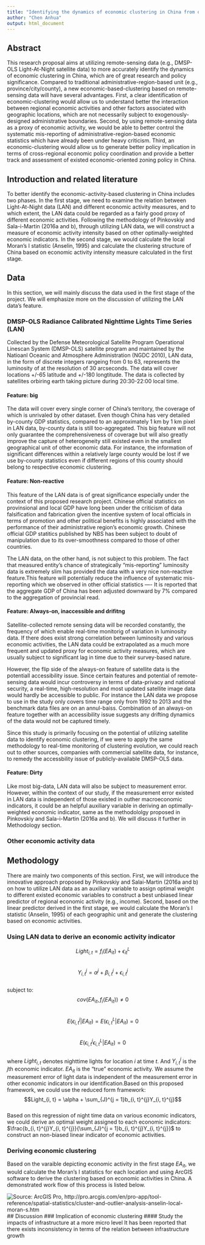 ```yaml
---
title: "Identifying the dynamics of economic clustering in China from outer space"
author: "Chen Anhua"
output: html_document
---
```


## Abstract

This research proposal aims at utilizing remote-sensing data (e.g., DMSP-OLS Light-At-Night satellite data) to more accurately identify the dynamics of economic clustering in China, which are of great research and policy significance. Compared to traditional administrative-region-based unit (e.g., province/city/county), a new economic-based-clustering based on remote-sensing data will have several advantages.  First, a clear identification of economic-clustering would allow us to understand better the interaction between regional economic activities and other factors associated with geographic locations, which are not necessarily subject to exogenously-designed administrative boundaries. Second, by using remote-sensing data as a proxy of economic activity, we would be able to better control the systematic mis-reporting of administrative-region-based economic statistics which have already been under heavy criticism. Third, an economic-clustering would allow us to generate better policy implication in terms of cross-regional economic policy coordination and provide a better track and assessment of existed economic-oriented zoning policy in China.

## Introduction and related literature

To better identify the economic-activity-based clustering in China includes two phases. In the first stage, we need to examine the relation between Light-At-Night data (LAN) and different economic activity measures, and to which extent, the LAN data could be regarded as a fairly good proxy of different economic activities. Following the methodology of Pinkovskiy and Sala-i-Martin (2016a and b), through utilizing LAN data, we will construct a measure of economic activity intensity based on other optimally-weighted economic indicators. In the second stage, we would calculate the local Moran's I statistic (Anselin, 1995) and calculate the clustering structure of China based on economic activity intensity measure calculated in the first stage.


## Data 

In this section, we will mainly discuss the data used in the first stage of the project. We will emphasize more on the discussion of utilizing the LAN data's feature.

### DMSP-OLS Radiance Calibrated Nighttime Lights Time Series (LAN)

Collected by the Defense Meteorological Satellite Program Operational Linescan System (DMSP-OLS) satellite program and maintained by the Natioanl Oceanic and Atmosphere Administration (NGDC 2010), LAN data, in the form of discrete integers rangeing from 0 to 63, represents the luminosity of at the resolution of 30 arcseconds. The data will cover locations +/-65 latitude and +/-180 longtitude. The data is collected by satellites orbiring earth taking picture during 20:30-22:00 local time. 

#### Feature: big
The data will cover every single corner of China's territory, the coverage of which is unrivaled by other dataset. Even though China has very detailed by-county GDP statistics, compared to an approximately 1 km by 1 km pixel in LAN data, by-county data is still too-aggregated. This big feature will not only guarantee the comprehensiveness of coverage but will also greatly improve the capture of heterogeneity still existed even in the smallest geographical unit of other economic data. For instance, the information of significant differences within a relatively large county would be lost if we use by-county statistics even if different regions of this county should belong to respective economic clustering.

#### Feature: Non-reactive
This feature of the LAN data is of great significance especially under the context of this proposed research project. Chinese official statistics on provinsional and local GDP have long been under the criticism of data falsification and fabrication given the incentive system of local officials in terms of promotion and other political benefits is highly associated with the performance of their administrative region's economic growth. Chinese official GDP statitics published by NBS has been subject to doubt of manipulation due to its over-smoothness compared to those of other countries.

The LAN data, on the other hand, is not subject to this problem. The fact that measured entity's chance of strategically "mis-reporting" luminosity data is extremely slim has provided the data with a very nice non-reactive feature.This feature will potentially reduce the influence of systematic mis-reporting which we observed in other official statistics ---- It is reported that the aggregate GDP of China has been adjusted downward by 7% compared to the aggregation of provincial read. 

#### Feature: Always-on, inaccessible and drifitng
Satellite-collected remote sensing data will be recorded constantly, the frequency of which enable real-time monitorig of variation in luminosity data. If there does exist strong correlation between luminosity and various economic activities, the LAN data could be extrapolated as a much more frequent and updated proxy for economic activity measures, which are usually subject to significant lag in time due to their survey-based nature.

However, the flip side of the always-on feature of satellite data is the potentiall accessibility issue. Since certain features and potential of remote-sensing data would incur controversy in terms of data-privacy and national security, a real-time, high-resolution and most updated satellite image data would hardly be accessible to public. For instance the LAN data we propose to use in the study only covers time range only from 1992 to 2013 and the benchmark data files are on an annul-baiss. Combination of an always-on feature together with an accessibility issue suggests any drifting dynamics of the data would not be captured timely. 

Since this study is primarily focusing on the potential of utilizing satellite data to identify economic clustering, if we were to apply the same methodology to real-time monitoring of clustering evolution, we could reach out to other sources, companies with commercial satellite data, for instance, to remedy the accessbility issue of publicly-available DMSP-OLS data.

#### Feature: Dirty
Like most big-data, LAN data will also be subject to measurement error. However, within the context of our study, if the measurement error existed in LAN data is independent of those existed in outher macroeconomic indicators, it could be an helpful auxiliary variable in deriving an optimally-weighted economic indicator, same as the methodololgy proposed in Pinkovskiy and Sala-i-Martin (2016a and b). We will discuss it further in Methodology section.

### Other economic activity data


## Methodology
There are mainly two components of this section. First, we will introduce the innovative approach proposed by Pinkovskiy and Salai-Martin (2016a and b) on how to utilize LAN data as an auxiliary variable to assign optimal weight to different existed economic variables to construct a best unbiased linear predictor of regional economic activity (e.g., income). Second, based on the linear predictor derived in the first stage, we would calculate the  Moran's I statistic (Anselin, 1995) of each geographic unit and generate the clustering based on economic activities.

### Using LAN data to derive an economic activity indicator
$$Light_{i, t} = f_{i}(EA_{it}) + \epsilon_{it}^{L} $$\
$$Y_{i, t}^{j} = \alpha^{j} + \beta^{j}_{i, t} + \epsilon^{j}_{i, t}$$\
subject to:\
$$cov(EA_{it}, f_{i}(EA_{it})) \neq 0$$\
$$E(\epsilon^{j}_{i, t} | EA_{it}) = E(\epsilon^{L}_{i, t} | EA_{it}) = 0$$\
$$E(\epsilon^{j}_{i, t}\epsilon^{L}_{i, t} | EA_{it}) = 0$$\
where $Light_{i, t}$ denotes nighttime lights for location $i$ at time $t$. And $Y_{i, t}^{j}$ is the $j$th economic indicator. $EA_{it}$ is the "true" economic activity. We assume the measurement error of light data is independent of the measurement error in other economic indicators in our identification.Based on this proposed framework, we could use the reduced form framework:\
$$Light_{i, t} = \alpha + \sum_{J}^{j = 1}b_{i, t}^{j}Y_{i, t}^{j}$$\
Based on this regression of night time data on various economic indicators, we could derive an optimal weight assigned to each economic indicators: $\frac{b_{i, t}^{j}Y_{i, t}^{j}}{\sum_{J}^{j = 1}b_{i, t}^{j}Y_{i, t}^{j}}$ to construct an non-biased linear indicator of economic activities.

### Deriving economic clustering 
Based on the varaible depicting economic activity in the first stage $EA_{it}$, we would calculate the Moran's I statistics for each location and using ArcGIS software to derive the clustering based on economic activities in China. A demonstrated work flow of this process is listed below.

![Source: ArcGIS Pro, http://pro.arcgis.com/en/pro-app/tool-reference/spatial-statistics/cluster-and-outlier-analysis-anselin-local-moran-s.htm](clustering.png)
## Discussion
### Implication of economic clustering
#### Study the impacts of infrastructure at a more micro level
It has been reported that there exists inconsistency in terms of the relation between infrastructure growth 
